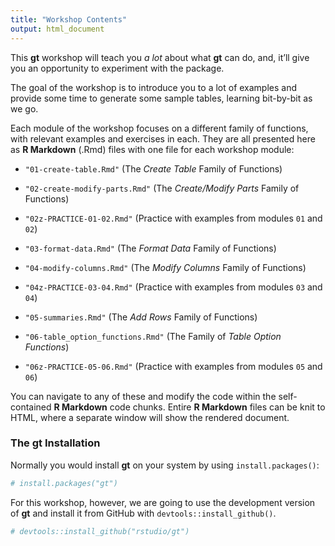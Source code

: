 ```yaml
---
title: "Workshop Contents"
output: html_document
---
```


This **gt** workshop will teach you *a lot* about what **gt** can do, and, it'll give you an opportunity to experiment with the package.

The goal of the workshop is to introduce you to a lot of examples and provide some time to generate some sample tables, learning bit-by-bit as we go.

Each module of the workshop focuses on a different family of functions, with relevant examples and exercises in each. They are all presented here as **R Markdown** (.Rmd) files with one file for each workshop module:

-   `"01-create-table.Rmd"` (The *Create Table* Family of Functions)

-   `"02-create-modify-parts.Rmd"` (The *Create/Modify Parts* Family of Functions)

-   `"02z-PRACTICE-01-02.Rmd"` (Practice with examples from modules `01` and `02`)

-   `"03-format-data.Rmd"` (The *Format Data* Family of Functions)

-   `"04-modify-columns.Rmd"` (The *Modify Columns* Family of Functions)

-   `"04z-PRACTICE-03-04.Rmd"` (Practice with examples from modules `03` and `04`)

-   `"05-summaries.Rmd"` (The *Add Rows* Family of Functions)

-   `"06-table_option_functions.Rmd"` (The Family of *Table Option Functions*)

-   `"06z-PRACTICE-05-06.Rmd"` (Practice with examples from modules `05` and `06`)

You can navigate to any of these and modify the code within the self-contained **R Markdown** code chunks. Entire **R Markdown** files can be knit to HTML, where a separate window will show the rendered document.

### The **gt** Installation

Normally you would install **gt** on your system by using `install.packages()`:

```r
# install.packages("gt")
```

For this workshop, however, we are going to use the development version of **gt** and install it from GitHub with `devtools::install_github()`.

```r
# devtools::install_github("rstudio/gt")
```
